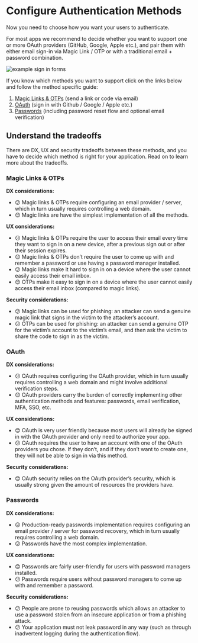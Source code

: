 
# Configure Authentication Methods

Now you need to choose how you want your users to authenticate.

For most apps we recommend to decide whether you want to support one or more
OAuth providers (GitHub, Google, Apple etc.), and pair them with either email
sign-in via Magic Link / OTP or with a traditional email + password combination.

<Image
  src={exampleForms}
  alt="example sign in forms"
  className="mx-auto dark:hidden"
/>

If you know which methods you want to support click on the links below and
follow the method specific guide:

1. [Magic Links & OTPs](/config/email) (send a link or code via email)
2. [OAuth](/config/oauth) (sign in with Github / Google / Apple etc.)
3. [Passwords](/config/passwords) (including password reset flow and optional
   email verification)

## Understand the tradeoffs

There are DX, UX and security tradeoffs between these methods, and you have to
decide which method is right for your application. Read on to learn more about
the tradeoffs.

### Magic Links & OTPs

**DX considerations:**

- 😕 Magic links & OTPs require configuring an email provider / server, which in
  turn usually requires controlling a web domain.
- 😊 Magic links are have the simplest implementation of all the methods.

**UX considerations:**

- 😕 Magic links & OTPs require the user to access their email every time they
  want to sign in on a new device, after a previous sign out or after their
  session expires.
- 😊 Magic links & OTPs don’t require the user to come up with and remember a
  password or use having a password manager installed.
- 😕 Magic links make it hard to sign in on a device where the user cannot
  easily access their email inbox.
- 😊 OTPs make it easy to sign in on a device where the user cannot easily
  access their email inbox (compared to magic links).

**Security considerations:**

- 😕 Magic links can be used for phishing: an attacker can send a genuine magic
  link that signs in the victim to the attacker’s account.
- 😕 OTPs can be used for phishing: an attacker can send a genuine OTP for the
  victim’s account to the victim’s email, and then ask the victim to share the
  code to sign in as the victim.

### OAuth

**DX considerations:**

- 😕 OAuth requires configuring the OAuth provider, which in turn usually
  requires controlling a web domain and might involve additional verification
  steps.
- 😊 OAuth providers carry the burden of correctly implementing other
  authentication methods and features: passwords, email verification, MFA, SSO,
  etc.

**UX considerations:**

- 😊 OAuth is very user friendly because most users will already be signed in
  with the OAuth provider and only need to authorize your app.
- 😕 OAuth requires the user to have an account with one of the OAuth providers
  you chose. If they don’t, and if they don’t want to create one, they will not
  be able to sign in via this method.

**Security considerations:**

- 😊 OAuth security relies on the OAuth provider’s security, which is usually
  strong given the amount of resources the providers have.

### Passwords

**DX considerations:**

- 😐 Production-ready passwords implementation requires configuring an email
  provider / server for password recovery, which in turn usually requires
  controlling a web domain.
- 😕 Passwords have the most complex implementation.

**UX considerations:**

- 😊 Passwords are fairly user-friendly for users with password managers
  installed.
- 😕 Passwords require users without password managers to come up with and
  remember a password.

**Security considerations:**

- 😕 People are prone to reusing passwords which allows an attacker to use a
  password stolen from an insecure application or from a phishing attack.
- 😕 Your application must not leak password in any way (such as through
  inadvertent logging during the authentication flow).
